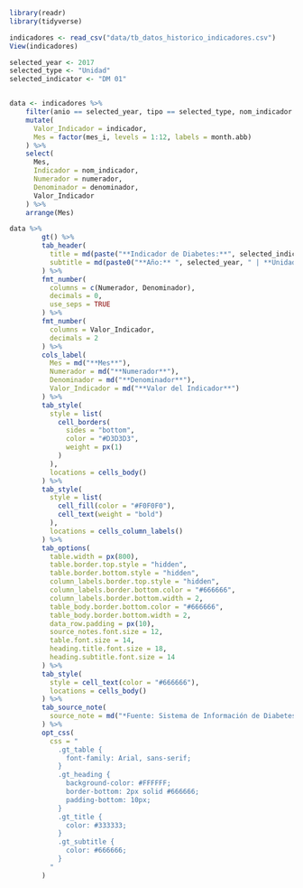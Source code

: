 
```r
library(readr)
library(tidyverse)
```


```r
indicadores <- read_csv("data/tb_datos_historico_indicadores.csv")
View(indicadores)
```


```r
selected_year <- 2017
selected_type <- "Unidad"
selected_indicator <- "DM 01"


data <- indicadores %>%
    filter(anio == selected_year, tipo == selected_type, nom_indicador == selected_indicator) %>%
    mutate(
      Valor_Indicador = indicador,
      Mes = factor(mes_i, levels = 1:12, labels = month.abb)
    ) %>%
    select(
      Mes,
      Indicador = nom_indicador,
      Numerador = numerador,
      Denominador = denominador,
      Valor_Indicador
    ) %>%
    arrange(Mes)
```


```r
data %>%
        gt() %>%
        tab_header(
          title = md(paste("**Indicador de Diabetes:**", selected_indicator)),
          subtitle = md(paste0("**Año:** ", selected_year, " | **Unidad Médica:** ", "UMF 168", " | **Tipo:** ", selected_type))
        ) %>%
        fmt_number(
          columns = c(Numerador, Denominador),
          decimals = 0,
          use_seps = TRUE
        ) %>%
        fmt_number(
          columns = Valor_Indicador,
          decimals = 2
        ) %>%
        cols_label(
          Mes = md("**Mes**"),
          Numerador = md("**Numerador**"),
          Denominador = md("**Denominador**"),
          Valor_Indicador = md("**Valor del Indicador**")
        ) %>%
        tab_style(
          style = list(
            cell_borders(
              sides = "bottom",
              color = "#D3D3D3",
              weight = px(1)
            )
          ),
          locations = cells_body()
        ) %>%
        tab_style(
          style = list(
            cell_fill(color = "#F0F0F0"),
            cell_text(weight = "bold")
          ),
          locations = cells_column_labels()
        ) %>%
        tab_options(
          table.width = px(800),
          table.border.top.style = "hidden",
          table.border.bottom.style = "hidden",
          column_labels.border.top.style = "hidden",
          column_labels.border.bottom.color = "#666666",
          column_labels.border.bottom.width = 2,
          table_body.border.bottom.color = "#666666",
          table_body.border.bottom.width = 2,
          data_row.padding = px(10),
          source_notes.font.size = 12,
          table.font.size = 14,
          heading.title.font.size = 18,
          heading.subtitle.font.size = 14
        ) %>%
        tab_style(
          style = cell_text(color = "#666666"),
          locations = cells_body()
        ) %>%
        tab_source_note(
          source_note = md("*Fuente: Sistema de Información de Diabetes*")
        ) %>%
        opt_css(
          css = "
            .gt_table {
              font-family: Arial, sans-serif;
            }
            .gt_heading {
              background-color: #FFFFFF;
              border-bottom: 2px solid #666666;
              padding-bottom: 10px;
            }
            .gt_title {
              color: #333333;
            }
            .gt_subtitle {
              color: #666666;
            }
          "
        )
```
